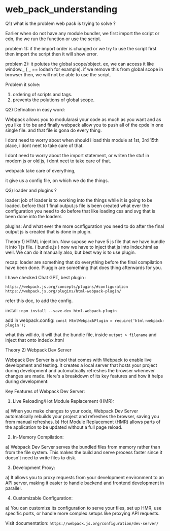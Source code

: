 # web_pack_understanding

Q1) what is the problem web pack is trying to solve ?

Earlier when do not have any module bundler, we first import the script or cdn, the we run the function or use the script.

problem 1):
if the import order is changed or we try to use the script first then import the script then it will show error.

problem 2):
it polutes the global scope/object. ex, we can access it like window._ ( _ == lodash for example).
if we remove this from global scope in browser then, we will not be able to use the script.

Problem it solve:

1. ordering of scripts and tags.
2. prevents the polutions of global scope.

Q2) Defination in easy word:

Webpack allows you to modularasi your code as much as you want and
as you like it to be and finally webpack allow you to push all of the cpde in one single file.
and that file is gona do every thing.

I dont need to worry about when should i load this module at 1st, 3rd 15th place, i dont neet to take care of that.

I dont need to worry about the import statement, or writen the stuf in modern js or old js, i dont neet to take care of that.

webpack take care of everything,

it give us a config file, on which we do the things.

Q3) loader and plugins ?

loader:
job of loader is to working into the things while it is going to be loaded.
before that 1 final output.js file is been created what ever the configuration
you need to do before that like loading css and svg that is been done into the loaders

plugins:
And what ever the more ocnfiguration you need to do after the final output js is created that is done in plugin.

Theory 1) HTML injection.
Now supose we have 5 js file that we have bundle it into 1 js file. ( bundle.js )
now we have to inject that js into index.html as well.
We can do it manually also, but best way is to use plugin.

recap: loader are something that do everything before the final compilation have been done.
Pluggin are something that does thing afterwards for you.

I have checked Chat GPT, best plugin :

`https://webpack.js.org/concepts/plugins/#configuration`
`https://webpack.js.org/plugins/html-webpack-plugin/`

refer this doc, to add the config.

install : `npm install --save-dev html-webpack-plugin`

add in webpack.config: `const HtmlWebpackPlugin = require('html-webpack-plugin');`

what this will do, it will that the bundle file, inside `output > filename` and inject that onto inded\x.html

Theory 2) Webpack Dev Server

Webpack Dev Server is a tool that comes with Webpack to enable live development and testing. It creates a local server that hosts your project during development and automatically refreshes the browser whenever changes are made. Here's a breakdown of its key features and how it helps during development:

Key Features of Webpack Dev Server:

1. Live Reloading/Hot Module Replacement (HMR):

a) When you make changes to your code, Webpack Dev Server automatically rebuilds your project and refreshes the browser, saving you from manual refreshes.
b) Hot Module Replacement (HMR) allows parts of the application to be updated without a full page reload.

2. In-Memory Compilation:

a) Webpack Dev Server serves the bundled files from memory rather than from the file system. This makes the build and serve process faster since it doesn't need to write files to disk.

3. Development Proxy:

a) It allows you to proxy requests from your development environment to an API server, making it easier to handle backend and frontend development in parallel.

4. Customizable Configuration:

a) You can customize its configuration to serve your files, set up HMR, use specific ports, or handle more complex setups like proxying API requests.

Visit documentation: `https://webpack.js.org/configuration/dev-server/`
